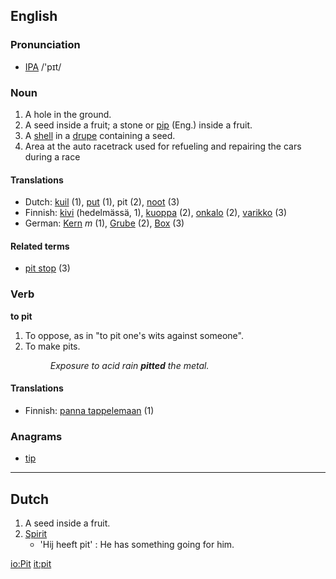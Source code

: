 ==English==

===Pronunciation===
* [[IPA]] /'pɪt/

=== Noun ===
{{en-noun-reg}}

# A hole in the ground.
# A seed inside a fruit; a stone or [[pip]] (Eng.) inside a fruit.
# A [[shell]] in a [[drupe]] containing a seed.
# Area at the auto racetrack used for refueling and repairing the cars during a race

====Translations====
*Dutch: [[kuil#Dutch|kuil]] (1), [[put#Dutch|put]] (1), pit (2), [[noot#Dutch|noot]] (3)
*Finnish: [[kivi]] (hedelmässä, 1), [[kuoppa]] (2), [[onkalo]] (2), [[varikko]] (3)
*German: [[Kern]] ''m'' (1), [[Grube]] {{f}} (2), [[Box]] {{f}} (3)

====Related terms====
* [[pit stop]] (3)

=== Verb ===
'''to pit'''
# To oppose, as in "to pit one's wits against someone".
# To make pits. 
#:''Exposure to acid rain '''pitted''' the metal.''

==== Translations ====
*Finnish: [[panna tappelemaan]] (1)

===Anagrams===
*[[tip]]

-----

==Dutch==

# A seed inside a fruit.
# [[Spirit]]
#* 'Hij heeft pit' : He has something going for him.

[[io:Pit]]
[[it:pit]]